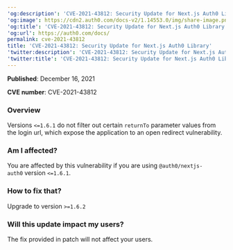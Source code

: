 ---
'og:description': 'CVE-2021-43812: Security Update for Next.js Auth0 Library'
'og:image': https://cdn2.auth0.com/docs-v2/1.14553.0/img/share-image.png
'og:title': 'CVE-2021-43812: Security Update for Next.js Auth0 Library'
'og:url': https://auth0.com/docs/
permalink: cve-2021-43812
title: 'CVE-2021-43812: Security Update for Next.js Auth0 Library'
'twitter:description': 'CVE-2021-43812: Security Update for Next.js Auth0 Library'
'twitter:title': 'CVE-2021-43812: Security Update for Next.js Auth0 Library'
---
**Published**: December 16, 2021

**CVE number**: CVE-2021-43812

### Overview

Versions `<=1.6.1` do not filter out certain `returnTo` parameter values from the login url, which expose the application to an open redirect vulnerability.

### Am I affected?

You are affected by this vulnerability if you are using `@auth0/nextjs-auth0` version `<=1.6.1`.

### How to fix that?

Upgrade to version `>=1.6.2`

### Will this update impact my users?

The fix provided in patch will not affect your users.